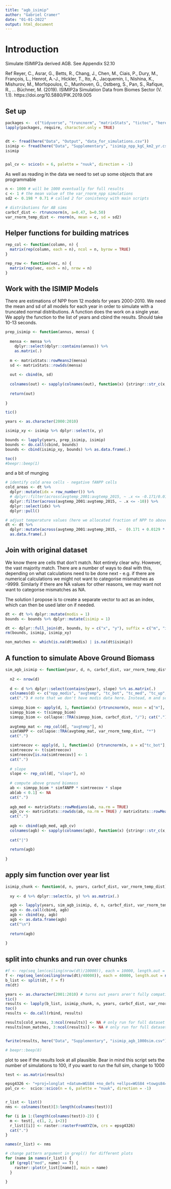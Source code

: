```yaml
---
title: "agb_isimip"
author: "Gabriel Cramer"
date: "01-01-2022"
output: html_document
---
```


# Introduction
Simulate ISIMIP2a derived AGB. See Appendix S2.10

Ref
Reyer, C., Asrar, G., Betts, R., Chang, J., Chen, M., Ciais, P., Dury, M., François, L., Henrot, A.-J., Hickler, T., Ito, A., Jacquemin, I., Nishina, K., Mishurov, M., Morfopoulos, C., Munhoven, G., Ostberg, S., Pan, S., Rafique, R., … Büchner, M. (2019). ISIMIP2a Simulation Data from Biomes Sector (V. 1.1). https://doi.org/10.5880/PIK.2019.005


## Set up

```r

packages <-  c("tidyverse", "truncnorm", "matrixStats", "tictoc", "here", "data.table", "parallel", "sp", "terra", "scico", "beepr", "gdalUtils", "collapse")
lapply(packages, require, character.only = TRUE)


dt <- fread(here("Data", "Output", "data_for_simulations.csv"))
isimip <- fread(here("Data", "Supplementary", "isimip_npp_kgC_km2_yr.csv"))
isimip


pal_cv <- scico(n = 6, palette = "nuuk", direction = -1)
```

As well as reading in the data we need to set up some objects that are programmable

```r

n <- 1000 # will be 1000 eventually for full results
c <- 1 # the mean value of the var_rnorm_npp simulations
sd2 <- 0.198 * 0.71 # called 2 for conistency with main scripts

# distributions for AB sims
carbcf_dist <- rtruncnorm(n, a=0.47, b=0.50)
var_rnorm_temp_dist <- rnorm(n, mean = c, sd = sd2)

```


## Helper functions for building matrices

```r

rep_col <- function(column, n) {
  matrix(rep(column, each = n), ncol = n, byrow = TRUE)
}

rep_row <- function(vec, n) {
  matrix(rep(vec, each = n), nrow = n)
}

```

## Work with the ISIMIP Models

There are estimations of NPP from 12 models for years 2000-2010.
We need the mean and sd of all models for each year in order to simulate with a truncated normal distributions. 
A function does the work on a single year. We apply the function to the list of years and cbind the results. 
Should take 10-13 seconds.

```r

prep_isimip <- function(annus, mensa) {
  
  mensa <- mensa %>% 
    dplyr::select(dplyr::contains(annus)) %>% 
    as.matrix(.)
  
  m <- matrixStats::rowMeans2(mensa)
  sd <- matrixStats::rowSds(mensa)
  
  out <- cbind(m, sd)
  
  colnames(out) <- sapply(colnames(out), function(x) {stringr::str_c(x, "_", annus)})
  
  return(out)
  
}

tic()

years <- as.character(2000:2010)

isimip_xy <- isimip %>% dplyr::select(x, y)

bounds <- lapply(years, prep_isimip, isimip)
bounds <- do.call(cbind, bounds)
bounds <- cbind(isimip_xy, bounds) %>% as.data.frame(.)

toc() 
#beepr::beep(1)

```

and a bit of munging

```r

# identify cold area cells - negative fANPP cells
cold_areas <- dt %>%
  dplyr::mutate(idx = row_number()) %>%
  # dplyr::filter(across(avgtemp_2001:avgtemp_2015, ~ .x <= -0.171/0.0129)) %>%
  dplyr::filter(across(avgtemp_2001:avgtemp_2015, ~ .x <= -10)) %>%
  dplyr::select(idx) %>%
  dplyr::pull()

# adjust temperature values (here we allocated fraction of NPP to aboveground biomass)
dt <- dt %>% 
  dplyr::mutate(across(avgtemp_2001:avgtemp_2015, ~  (0.171 + 0.0129 * .x))) %>% 
  as.data.frame(.)

```

## Join with original dataset

We know there are cells that don't match. Not entirely clear why. However, the vast majority match. There are a number of ways to deal with this, depending on what calculations need to be done next - e.g. if there are numerical calculations we might not want to categorise mismatches as -9999. Similarly if there are NA values for other reasons, we may want not want to categorise mismatches as NA.

The solution I propose is to create a separate vector to act as an index, which can then be used later on if needed. 

```r

dt <- dt %>% dplyr::mutate(modis = 1)
bounds <- bounds %>% dplyr::mutate(isimip = 1)

dt <- dplyr::full_join(dt, bounds, by = c("x", "y"), suffix = c("m", "i"))
rm(bounds, isimip, isimip_xy)

non_matches <- which(is.na(dt$modis) | is.na(dt$isimip))

```

## A function to simulate Above Ground Biomass

```r


sim_agb_isimip <- function(year, d, n, carbcf_dist, var_rnorm_temp_dist) {
  
  n2 <- nrow(d)
  
  d <- d %>% dplyr::select(contains(year), slope) %>% as.matrix(.)
  colnames(d) <- c("npp_modis", "avgtemp", "tc_bot", "tc_med", "tc_up", "m", "sd", "slope")
  cat(".") # note that we don't have modis data here. Instead, m and sd from ISIMIP data is used 
  
  simnpp_biom <- apply(d, 1, function(x) {rtruncnorm(n, mean = x["m"], sd = x["sd"])}); cat(",")
  simnpp_biom <- t(simnpp_biom)
  simnpp_biom <- collapse::TRA(simnpp_biom, carbcf_dist, "/"); cat(".")
  
  avgtemp_mat <- rep_col(d[, "avgtemp"], n)
  simfANPP <- collapse::TRA(avgtemp_mat, var_rnorm_temp_dist, "*")
  cat(".")

  simtreecov <- apply(d, 1, function(x) {rtruncnorm(n, a = x["tc_bot"], b = x["tc_up"], mean = x["tc_med"])})
  simtreecov <- t(simtreecov) 
  simtreecov[is.na(simtreecov)] <- 1
  cat(".")
  
  # slope  
  slope <- rep_col(d[, "slope"], n)
  
  # compute above ground biomass
  ab <- simnpp_biom * simfANPP * simtreecov * slope
  ab[ab < 0.1] <- NA
  cat(".")
  
  agb_med <- matrixStats::rowMedians(ab, na.rm = TRUE)
  agb_cv <- matrixStats::rowSds(ab, na.rm = TRUE) / matrixStats::rowMeans2(ab, na.rm = TRUE)
  cat(".")
  
  agb <- cbind(agb_med, agb_cv)
  colnames(agb) <- sapply(colnames(agb), function(x) {stringr::str_c(x, "_", year)})
  
  cat("|")
  
  return(agb)
  
}

```

## apply sim function over year list

```r

isimip_chunk <- function(d, n, years, carbcf_dist, var_rnorm_temp_dist) {
  
  xy <- d %>% dplyr::select(x, y) %>% as.matrix(.)

  agb <- lapply(years, sim_agb_isimip, d, n, carbcf_dist, var_rnorm_temp_dist)
  agb <- do.call(cbind, agb)
  agb <- cbind(xy, agb)
  agb <- as.data.frame(agb)
  cat("\n")
  
  return(agb)
  
}

```

## split into chunks and run over chunks

```r

#f <- rep(seq_len(ceiling(nrow(dt)/10000)), each = 10000, length.out = nrow(dt))
f <- rep(seq_len(ceiling(nrow(dt)/40000)), each = 40000, length.out = nrow(dt))
b_list <- split(dt, f = f) 
rm(dt)

years <- as.character(2001:2010) # turns out years aren't fully compatible, so these are the compatible years
tic()
results <- lapply(b_list, isimip_chunk, n, years, carbcf_dist, var_rnorm_temp_dist)
toc()
results <- do.call(rbind, results)

results[cold_areas, 3:ncol(results)] <- NA # only run for full dataset
results[non_matches, 3:ncol(results)] <- NA # only run for full dataset


fwrite(results, here("Data", "Supplementary", "isimip_agb_1000sim.csv"))

# beepr::beep(8)

```

plot to see if the results look at all plausible. Bear in mind this script sets the number of simulations to 100, if you want to run the full sim, change to 1000

```r

test <- as.matrix(results)

epsg4326 <- "+proj=longlat +datum=WGS84 +no_defs +ellps=WGS84 +towgs84=0,0,0"
pal_cv <-  scico::scico(n = 6, palette = "nuuk", direction = -1)


r_list <- list()
nms <- colnames(test)[3:length(colnames(test))]

for (i in 1:(length(colnames(test))-2)) {
  m <- test[, c(1, 2, i+2)]
  r_list[[i]] <- raster::rasterFromXYZ(m, crs = epsg4326)
  cat(".")
}

names(r_list) <- nms

# change pattern argument in grepl() for different plots
for (name in names(r_list)) {
  if (grepl("med", name) == T) {
    raster::plot(r_list[[name]], main = name)
  }
  
}

```